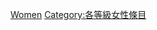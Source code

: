 {{Emptycat}}
{{Articles by Quality|topic=女性|project=女性|format=toc}}

[[Category:模板级条目|Women]]
[[Category:各等級女性條目‎|Category:各等級女性條目‎]]